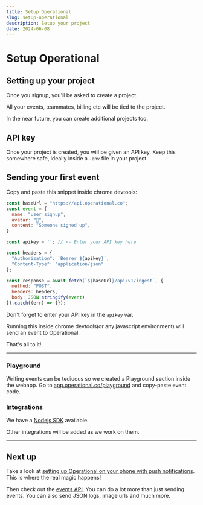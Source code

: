 ```yaml
---
title: Setup Operational
slug: setup-operational
description: Setup your project
date: 2024-06-08
---
```




# Setup Operational

## Setting up your project

Once you signup, you'll be asked to create a project.

All your events, teammates, billing etc will be tied to the project.

In the near future, you can create additional projects too.

## API key

Once your project is created, you will be given an API key.
Keep this somewhere safe, ideally inside a `.env` file in your project.

## Sending your first event

Copy and paste this snippet inside chrome devtools:

```js
const baseUrl = "https://api.operational.co";
const event = {
  name: "user signup",
  avatar: "🤗",
  content: "Someone signed up",
}

const apikey = ''; // <- Enter your API key here

const headers = {
  "Authorization": `Bearer ${apikey}`,
  "Content-Type": "application/json"
};

const response = await fetch(`${baseUrl}/api/v1/ingest`, {
  method: "POST",
  headers: headers,
  body: JSON.stringify(event)
}).catch((err) => {});
```

Don't forget to enter your API key in the `apikey` var.

Running this inside chrome devtools(or any javascript environment) will send an event to Operational.

That's all to it!

---

### Playground

Writing events can be tediuous so we created a Playground section inside the webapp. Go to [app.operational.co/playground](https://app.operational.co/playground) and copy-paste event code.

### Integrations

We have a [Nodejs SDK](https://www.npmjs.com/package/@operational.co/sdk) available.

Other integrations will be added as we work on them.

---

## Next up

Take a look at [setting up Operational on your phone with push notifications](/manual/pwa). This is where the real magic happens!

Then check out the [events API](/api/introduction). You can do a lot more than just sending events. You can also send JSON logs, image urls and much more.



